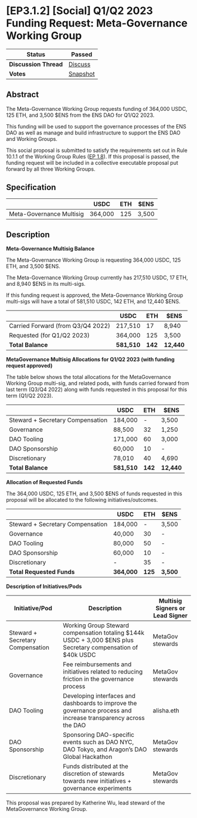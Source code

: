 
# \[EP3.1.2] \[Social] Q1/Q2 2023 Funding Request: Meta-Governance Working Group

| **Status**            | Passed                                                                                                                              |
| --------------------- | ----------------------------------------------------------------------------------------------------------------------------------- |
| **Discussion Thread** | [Discuss](https://discuss.ens.domains/t/ep3-1-2-social-q1-q2-2023-funding-request-meta-governance-working-group/15940?u=alisha.eth) |
| **Votes**             | [Snapshot](https://snapshot.org/#/ens.eth/proposal/0xd7eff781be059513b5cd64d79e709abbbc653944c9a8c621dc051e7b42a405cb)              |

## Abstract

The Meta-Governance Working Group requests funding of 364,000 USDC, 125 ETH, and 3,500 $ENS from the ENS DAO for Q1/Q2 2023.

This funding will be used to support the governance processes of the ENS DAO as well as manage and build infrastructure to support the ENS DAO and Working Groups.

This social proposal is submitted to satisfy the requirements set out in Rule 10.1.1 of the Working Group Rules ([EP 1.8](https://docs.ens.domains/v/governance/governance-proposals/term-1/ep12-working-group-rules)). If this proposal is passed, the funding request will be included in a collective executable proposal put forward by all three Working Groups.

## Specification

|                          |   USDC  | ETH |  $ENS |
| ------------------------ | :-----: | :-: | :---: |
| Meta-Governance Multisig | 364,000 | 125 | 3,500 |

## Description

**Meta-Governance Multisig Balance**

The Meta-Governance Working Group is requesting 364,000 USDC, 125 ETH, and 3,500 $ENS.

The Meta-Governance Working Group currently has 217,510 USDC, 17 ETH, and 8,940 $ENS in its multi-sigs.

If this funding request is approved, the Meta-Governance Working Group multi-sigs will have a total of 581,510 USDC, 142 ETH, and 12,440 $ENS.

|                                   | USDC        | ETH     | $ENS       |
| --------------------------------- | ----------- | ------- | ---------- |
| Carried Forward (from Q3/Q4 2022) | 217,510     | 17      | 8,940      |
| Requested (for Q1/Q2 2023)        | 364,000     | 125     | 3,500      |
| **Total Balance**                 | **581,510** | **142** | **12,440** |

**MetaGovernance Multisig Allocations for Q1/Q2 2023 (with funding request approved)**

The table below shows the total allocations for the MetaGovernance Working Group multi-sig, and related pods, with funds carried forward from last term (Q3/Q4 2022) along with funds requested in this proposal for this term (Q1/Q2 2023).

|                                  | USDC        | ETH     | $ENS       |
| -------------------------------- | ----------- | ------- | ---------- |
| Steward + Secretary Compensation | 184,000     | -       | 3,500      |
| Governance                       | 88,500      | 32      | 1,250      |
| DAO Tooling                      | 171,000     | 60      | 3,000      |
| DAO Sponsorship                  | 60,000      | 10      | -          |
| Discretionary                    | 78,010      | 40      | 4,690      |
| **Total Balance**                | **581,510** | **142** | **12,440** |

**Allocation of Requested Funds**

The 364,000 USDC, 125 ETH, and 3,500 $ENS of funds requested in this proposal will be allocated to the following initiatives/outcomes.

|                                  | USDC        | ETH     | $ENS      |
| -------------------------------- | ----------- | ------- | --------- |
| Steward + Secretary Compensation | 184,000     | -       | 3,500     |
| Governance                       | 40,000      | 30      | -         |
| DAO Tooling                      | 80,000      | 50      | -         |
| DAO Sponsorship                  | 60,000      | 10      | -         |
| Discretionary                    | -           | 35      | -         |
| **Total Requested Funds**        | **364,000** | **125** | **3,500** |

**Description of Initiatives/Pods**

| Initiative/Pod                   | Description                                                                                                     | Multisig Signers or Lead Signer |
| -------------------------------- | --------------------------------------------------------------------------------------------------------------- | ------------------------------- |
| Steward + Secretary Compensation | Working Group Steward compensation totaling $144k USDC + 3,000 $ENS plus Secretary compensation of $40k USDC    | MetaGov stewards                |
| Governance                       | Fee reimbursements and initiatives related to reducing friction in the governance process                       | MetaGov stewards                |
| DAO Tooling                      | Developing interfaces and dashboards to improve the governance process and increase transparency across the DAO | alisha.eth                      |
| DAO Sponsorship                  | Sponsoring DAO-specific events such as DAO NYC, DAO Tokyo, and Aragon’s DAO Global Hackathon                    | MetaGov stewards                |
| Discretionary                    | Funds distributed at the discretion of stewards towards new initiatives + governance experiments                | MetaGov stewards                |

This proposal was prepared by Katherine Wu, lead steward of the MetaGovernance Working Group.